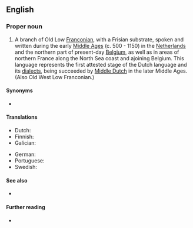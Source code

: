 ==English==
{{wikipedia}}

===Proper noun===
{{en-proper noun|head=[[old|Old]] [[Dutch]]}}

# A branch of Old Low [[Franconian]], with a Frisian substrate, spoken and written during the early [[Middle Ages]] (c. 500 - 1150) in the [[Netherlands]] and the northern part of present-day [[Belgium]], as well as in areas of northern France along the North Sea coast and ajoining Belgium. This language represents the first attested stage of the Dutch language and its [[dialect]]s, being succeeded by [[Middle Dutch]] in the later Middle Ages. (Also Old West Low Franconian.)

====Synonyms====
* {{l|en|Old West Low Franconian}}

====Translations====
{{trans-top|language}}
* Dutch: {{t+|nl|Oudnederlands}}
* Finnish: {{t+|fi|muinaishollanti}}
* Galician: {{t+|gl|neerlandés antigo|m}}
{{trans-mid}}
* German: {{t|de|Altniederländisch}}
* Portuguese: {{t|pt|holandês antigo|m}}
* Swedish: {{t+|sv|fornnederländska|c}}
{{trans-bottom}}

====See also====
* {{langcat|odt}}

====Further reading====
* {{ISO 639|3code=odt}}